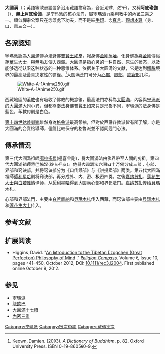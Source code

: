 {{multiple issues|
{{expand|time=2015-06-07T20:34:57+00:00}}
{{expert|time=2015-06-07T20:34:57+00:00}}
{{refimprove|time=2015-06-07T20:34:57+00:00}}
}}
{{藏傳佛教}}
'''大圆满'''（{{bo|z=རྫོགས་ཆེན་|w=rdzogs chen|t=dzog-chen}}；英語等歐洲語言多沿用藏語拼寫為{{Unicode|Dzogchen}}，音近''走欽''、''佐千''），又稱'''阿底瑜伽'''（{{lang-sa|Atiyoga}}）、'''[[無上瑜伽|無上]]阿底瑜伽'''，是[[宁玛派|宁玛派]]的核心法门，屬寧瑪派九乘判教中的[[內密三乘|內密三乘]]之一。類似禪宗公案只在念頭處下功夫，而不是結[[手印|手印]]、念[[真言宗|真言]]、[[观想念佛|觀想]][[本尊|本尊]]（身、口、意三合一）。

==各派認知==

寧瑪派認為大圓滿傳承法身佛[[普賢王如來|普賢王如來]]，報身佛[[金剛薩埵|金剛薩埵]]，化身佛[[極喜金剛|極喜金剛]]傳給[[蓮華生大士|蓮華生大士]]，與[[無垢友|無垢友]]傳入西藏。大圓滿是指心灵的一种自然、原生的状态，以及能够透彻认识这种状态的一种思维体系。依据关于大圆满的文献，它是达到[[解脱|解脱]]境界的最高及最具决定性的途径。<ref>Keown, Damien. (2003). ''A Dictionary of Buddhism'', p. 82. Oxford University Press. ISBN 0-19-860560-9.</ref>大圆满法门可分为[[心部_(大圓滿)|心部]]、[[界部|界部]]、[[訣竅部|訣竅部]]几种。

[[File:White-A-1Anime250.gif|thumb]]

西藏地區的[[苯教|苯教]]也有吸收了佛教的概念後，最高法門亦稱為[[大圓滿_(苯教)|大圓滿]]，內容與[[宁玛派|宁玛派]]的大圓滿大同小異，但都尊奉法身佛普賢王如來只是形象不同，寧瑪派的法身佛是藍色，苯教的則是白色。

[[第十四世达赖喇嘛|第十四世达赖喇嘛]]雖然身為[[格魯派|格魯派]]最高領袖，但對於西藏各教派皆有所了解，亦是大圓滿的合資格導師，儘管比較保守的格魯派並不認同這門心法{{r|GD}}。

==傳承情況==

第三代大圓滿祖師[[噶拉多傑|噶拉多傑]](極喜金剛)，將大圓滿法由佛界帶至人間的初祖。第四代大圓滿祖師蔣巴協涅(妙吉祥友)。他将大圆满法六百四十万偈分成三部：心部、界部和窍诀部，并将窍诀部分为《口传续部》与《讲授续部》两类。第五代大圓滿祖師[[師利星哈|師利星哈]]則将窍诀部，再分成外、内、密、极密四类。之後[[嘉纳苏扎|嘉纳苏扎]]、[[莲花生大士|莲花生大士]]與[[白若雜納|白若雜納]]译师，从[[師利星哈|師利星哈]]得到大圆满心部和界部法门。[[嘉纳苏扎|嘉纳苏扎]]传给[[貝瑪木札|貝瑪木札]]。

心部和界部法門，主要由[[白若雜納|白若雜納]]和[[貝瑪木札|貝瑪木札]]传入西藏，而窍诀部主要由[[貝瑪木札|貝瑪木札]]和[[莲花生大士|莲花生大士]]传入。

==参考文献==
{{Reflist|refs=
<ref name="GD">{{cite web
 |url=http://www.dalailama.com/messages/dolgyal-shugden/ganden-tripa/the-shugden-affair-i
 |deadurl=yes
 |archive-url=https://web.archive.org/web/20170101123556/http://www.dalailama.com/messages/dolgyal-shugden/ganden-tripa/the-shugden-affair-i
 |author=Georges Dreyfus
 |title=''The Shugden Affair: Origins of a Controversy (Part I)''
 |publisher=Official website of the Office of His Holiness the 14th Dalai Lama
 |date=2013-11-03
 |archive-date=2017-01-01
 |language=en
 |access-date=2018-08-26
 }}</ref>
}}

== 扩展阅读 ==
* {{en}} Higgins, David. "[http://onlinelibrary.wiley.com/doi/10.1111/rec3.12004/abstract An Introduction to the Tibetan Dzogchen (Great Perfection) Philosophy of Mind] {{Wayback|url=http://onlinelibrary.wiley.com/doi/10.1111/rec3.12004/abstract |date=20180128190544 }}." ''[[Religion_Compass|Religion Compass]]''. Volume 6, Issue 10, pages 441–450, October 2012, DOI: [http://dx.doi.org/10.1111/rec3.12004 10.1111/rec3.12004]. First published online October 9, 2012.

== 参见 ==
* [[寧瑪派|寧瑪派]]
* [[龍欽巴|龍欽巴]]
* [[大圓滿十七續|大圓滿十七續]]
* [[內密三乘|內密三乘]]

{{DEFAULTSORT:Dzogchen}}
{{密宗}}
{{Authority control}}
[[Category:宁玛派|Category:宁玛派]]
[[Category:密宗術語|Category:密宗術語]]
[[Category:藏傳密宗|Category:藏傳密宗]]